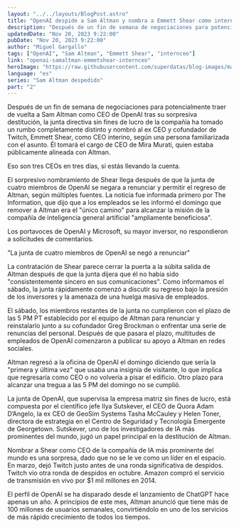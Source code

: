 ```yaml
---
layout: "../../layouts/BlogPost.astro"
title: "OpenAI despide a Sam Altman y nombra a Emmett Shear como intern CEO"
description: "Después de un fin de semana de negociaciones para potencialmente traer de vuelta a Sam Altman como CEO de OpenAI tras su sorpresiva destitución, la junta directiva sin fines de lucro de la compañía ha tomado un rumbo completamente distinto y nombró al ex CEO y cofundador de Twitch, Emmett Shear, como CEO interino, según una persona familiarizada con el asunto. Él tomará el cargo de CEO de Mira Murati, quien estaba públicamente alineada con Altman."
updatedDate: "Nov 20, 2023 9:22:00"
pubDate: "Nov 20, 2023 9:22:00"
author: "Miguel Gargallo"
tags: ["OpenAI", "Sam Altman", "Emmett Shear", "internceo"]
link: "openai-samaltman-emmetshear-internceo"
heroImage: "https://raw.githubusercontent.com/superdatas/blog-images/main/openai-chatgpt-samaltman-despedido.png"
language: "es"
series: "Sam Altman despedido"
part: "2"
---
```


Después de un fin de semana de negociaciones para potencialmente traer de vuelta a Sam Altman como CEO de OpenAI tras su sorpresiva destitución, la junta directiva sin fines de lucro de la compañía ha tomado un rumbo completamente distinto y nombró al ex CEO y cofundador de Twitch, Emmett Shear, como CEO interino, según una persona familiarizada con el asunto. Él tomará el cargo de CEO de Mira Murati, quien estaba públicamente alineada con Altman.

Eso son tres CEOs en tres días, si estás llevando la cuenta.

El sorpresivo nombramiento de Shear llega después de que la junta de cuatro miembros de OpenAI se negara a renunciar y permitir el regreso de Altman, según múltiples fuentes. La noticia fue informada primero por The Information, que dijo que a los empleados se les informó el domingo que remover a Altman era el "único camino" para alcanzar la misión de la compañía de inteligencia general artificial "ampliamente beneficiosa".

Los portavoces de OpenAI y Microsoft, su mayor inversor, no respondieron a solicitudes de comentarios.

"La junta de cuatro miembros de OpenAI se negó a renunciar"

La contratación de Shear parece cerrar la puerta a la súbita salida de Altman después de que la junta dijera que él no había sido "consistentemente sincero en sus comunicaciones". Como informamos el sábado, la junta rápidamente comenzó a discutir su regreso bajo la presión de los inversores y la amenaza de una huelga masiva de empleados.

El sábado, los miembros restantes de la junta no cumplieron con el plazo de las 5 PM PT establecido por el equipo de Altman para renunciar y reinstalarlo junto a su cofundador Greg Brockman o enfrentar una serie de renuncias del personal. Después de que pasara el plazo, multitudes de empleados de OpenAI comenzaron a publicar su apoyo a Altman en redes sociales.

Altman regresó a la oficina de OpenAI el domingo diciendo que sería la "primera y última vez" que usaba una insignia de visitante, lo que implica que regresaría como CEO o no volvería a pisar el edificio. Otro plazo para alcanzar una tregua a las 5 PM del domingo no se cumplió.

La junta de OpenAI, que supervisa la empresa matriz sin fines de lucro, está compuesta por el científico jefe Ilya Sutskever, el CEO de Quora Adam D’Angelo, la ex CEO de GeoSim Systems Tasha McCauley y Helen Toner, directora de estrategia en el Centro de Seguridad y Tecnología Emergente de Georgetown. Sutskever, uno de los investigadores de IA más prominentes del mundo, jugó un papel principal en la destitución de Altman.

Nombrar a Shear como CEO de la compañía de IA más prominente del mundo es una sorpresa, dado que no se le ve como un líder en el espacio. En marzo, dejó Twitch justo antes de una ronda significativa de despidos. Twitch vio otra ronda de despidos en octubre. Amazon compró el servicio de transmisión en vivo por $1 mil millones en 2014.

El perfil de OpenAI se ha disparado desde el lanzamiento de ChatGPT hace apenas un año. A principios de este mes, Altman anunció que tiene más de 100 millones de usuarios semanales, convirtiéndolo en uno de los servicios de más rápido crecimiento de todos los tiempos.
